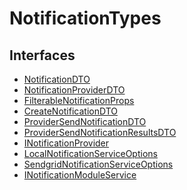 
# NotificationTypes

## Interfaces

- [NotificationDTO](../NotificationTypes/interfaces/types.NotificationTypes.NotificationDTO/page.mdx)
- [NotificationProviderDTO](../NotificationTypes/interfaces/types.NotificationTypes.NotificationProviderDTO/page.mdx)
- [FilterableNotificationProps](../NotificationTypes/interfaces/types.NotificationTypes.FilterableNotificationProps/page.mdx)
- [CreateNotificationDTO](../NotificationTypes/interfaces/types.NotificationTypes.CreateNotificationDTO/page.mdx)
- [ProviderSendNotificationDTO](../NotificationTypes/interfaces/types.NotificationTypes.ProviderSendNotificationDTO/page.mdx)
- [ProviderSendNotificationResultsDTO](../NotificationTypes/interfaces/types.NotificationTypes.ProviderSendNotificationResultsDTO/page.mdx)
- [INotificationProvider](../NotificationTypes/interfaces/types.NotificationTypes.INotificationProvider/page.mdx)
- [LocalNotificationServiceOptions](../NotificationTypes/interfaces/types.NotificationTypes.LocalNotificationServiceOptions/page.mdx)
- [SendgridNotificationServiceOptions](../NotificationTypes/interfaces/types.NotificationTypes.SendgridNotificationServiceOptions/page.mdx)
- [INotificationModuleService](../NotificationTypes/interfaces/types.NotificationTypes.INotificationModuleService/page.mdx)
